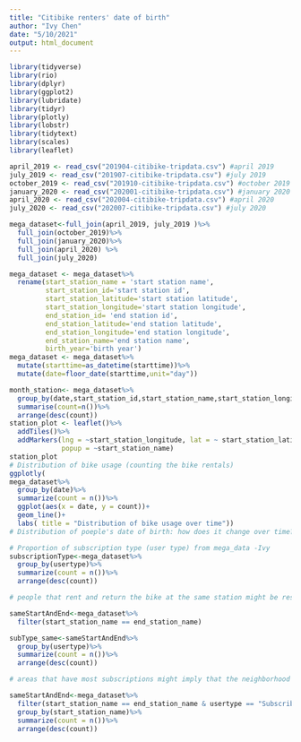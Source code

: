 ```yaml
---
title: "Citibike renters' date of birth"
author: "Ivy Chen"
date: "5/10/2021"
output: html_document
---
```


```r
library(tidyverse)
library(rio)
library(dplyr)
library(ggplot2)
library(lubridate)
library(tidyr)
library(plotly)
library(lobstr)
library(tidytext)
library(scales)
library(leaflet)
```
```r
april_2019 <- read_csv("201904-citibike-tripdata.csv") #april 2019
july_2019 <- read_csv("201907-citibike-tripdata.csv") #july 2019
october_2019 <- read_csv("201910-citibike-tripdata.csv") #october 2019
january_2020 <- read_csv("202001-citibike-tripdata.csv") #january 2020
april_2020 <- read_csv("202004-citibike-tripdata.csv") #april 2020
july_2020 <- read_csv("202007-citibike-tripdata.csv") #july 2020
```
```r
mega_dataset<-full_join(april_2019, july_2019 )%>%
  full_join(october_2019)%>%
  full_join(january_2020)%>%
  full_join(april_2020) %>%
  full_join(july_2020)
```

```r
mega_dataset <- mega_dataset%>%
  rename(start_station_name = 'start station name',
         start_station_id='start station id',
         start_station_latitude='start station latitude',
         start_station_longitude='start station longitude',
         end_station_id= 'end station id',
         end_station_latitude='end station latitude',
         end_station_longitude='end station longitude',
         end_station_name='end station name',
         birth_year='birth year')
mega_dataset <- mega_dataset%>%
  mutate(starttime=as_datetime(starttime))%>%
  mutate(date=floor_date(starttime,unit="day"))
```
```r
month_station<- mega_dataset%>%
  group_by(date,start_station_id,start_station_name,start_station_longitude,start_station_latitude)%>%
  summarise(count=n())%>%
  arrange(desc(count))
station_plot <- leaflet()%>%
  addTiles()%>%
  addMarkers(lng = ~start_station_longitude, lat = ~ start_station_latitude, data = month_station,
             popup = ~start_station_name)
station_plot
# Distribution of bike usage (counting the bike rentals)
ggplotly(
mega_dataset%>%
  group_by(date)%>%
  summarize(count = n())%>%
  ggplot(aes(x = date, y = count))+
  geom_line()+
  labs( title = "Distribution of bike usage over time"))
# Distribution of poeple's date of birth: how does it change over time? - Salwa

```

```r
# Proportion of subscription type (user type) from mega_data -Ivy
subscriptionType<-mega_dataset%>%
  group_by(usertype)%>%
  summarize(count = n())%>%
  arrange(desc(count))
```

```r
# people that rent and return the bike at the same station might be residents in that area

sameStartAndEnd<-mega_dataset%>%
  filter(start_station_name == end_station_name)

subType_same<-sameStartAndEnd%>%
  group_by(usertype)%>%
  summarize(count = n())%>%
  arrange(desc(count))
```

```r
# areas that have most subscriptions might imply that the neighborhood is wealthier

sameStartAndEnd<-mega_dataset%>%
  filter(start_station_name == end_station_name & usertype == "Subscriber" )%>%
  group_by(start_station_name)%>%
  summarize(count = n())%>%
  arrange(desc(count))

```

